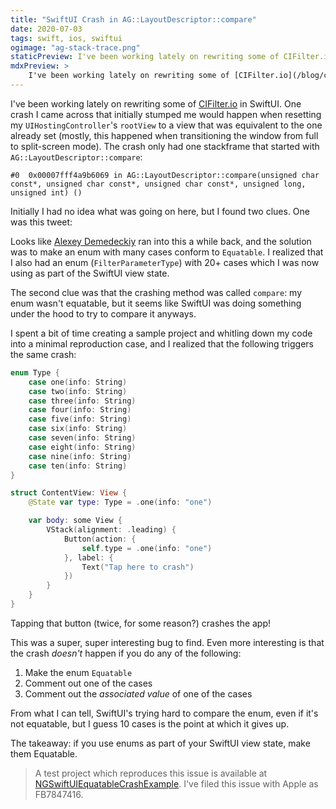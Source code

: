 ```yaml
---
title: "SwiftUI Crash in AG::LayoutDescriptor::compare"
date: 2020-07-03
tags: swift, ios, swiftui
ogimage: "ag-stack-trace.png"
staticPreview: I've been working lately on rewriting some of CIFilter.io in SwiftUI. One crash I came across that initially stumped me would happen when resetting my UIHostingController's rootView to a view that was equivalent to the one already set..
mdxPreview: >
    I've been working lately on rewriting some of [CIFilter.io](/blog/cifilterio) in SwiftUI. One crash I came across that initially stumped me would happen when resetting my `UIHostingController`'s `rootView` to a view that was equivalent to the one already set...
---
```


I've been working lately on rewriting some of [CIFilter.io](/blog/cifilterio) in SwiftUI. One crash I came across that initially stumped me would happen when resetting my `UIHostingController`'s `rootView` to a view that was equivalent to the one already set (mostly, this happened when transitioning the window from full to split-screen mode). The crash only had one stackframe that started with `AG::LayoutDescriptor::compare`:

```
#0	0x00007fff4a9b6069 in AG::LayoutDescriptor::compare(unsigned char const*, unsigned char const*, unsigned char const*, unsigned long, unsigned int) ()
```

Initially I had no idea what was going on here, but I found two clues. One was this tweet:

<Tweet tweetId="1268846742558179330" />

Looks like [Alexey Demedeckiy](https://medium.com/@DAloG) ran into this a while back, and the solution was to make an enum with many cases conform to `Equatable`. I realized that I also had an enum (`FilterParameterType`) with 20+ cases which I was now using as part of the SwiftUI view state.

The second clue was that the crashing method was called `compare`: my enum wasn't equatable, but it seems like SwiftUI was doing something under the hood to try to compare it anyways.

I spent a bit of time creating a sample project and whitling down my code into a minimal reproduction case, and I realized that the following triggers the same crash:

```swift
enum Type {
    case one(info: String)
    case two(info: String)
    case three(info: String)
    case four(info: String)
    case five(info: String)
    case six(info: String)
    case seven(info: String)
    case eight(info: String)
    case nine(info: String)
    case ten(info: String)
}

struct ContentView: View {
    @State var type: Type = .one(info: "one")

    var body: some View {
        VStack(alignment: .leading) {
            Button(action: {
                self.type = .one(info: "one")
            }, label: {
                Text("Tap here to crash")
            })
        }
    }
}
```

Tapping that button (twice, for some reason?) crashes the app!

This was a super, super interesting bug to find. Even more interesting is that the crash _doesn't_ happen if you do any of the following:

1. Make the enum `Equatable`
2. Comment out one of the cases
3. Comment out the _associated value_ of one of the cases

From what I can tell, SwiftUI's trying hard to compare the enum, even if it's not equatable, but I guess 10 cases is the point at which it gives up.

The takeaway: if you use enums as part of your SwiftUI view state, make them Equatable.

> A test project which reproduces this issue is available at [NGSwiftUIEquatableCrashExample](https://github.com/noahsark769/NGSwiftUIEquatableCrashExample). I've filed this issue with Apple as FB7847416.